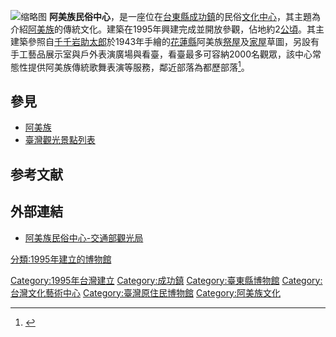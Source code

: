 {{refimprove|time=2015-03-12T01:14:23+00:00}}
{{Coord|23|01|08.2|N|121|19|27.9|E|display=title}}
{{Infobox building
|name                = 阿美族民俗中心
|native_name         = 
|image               = 2010 07 14710 5388 Amis Folk Center Roofs in Chenggong Township Straw roofs Cobblestones Taiwan.JPG
|opening             = 1995年11月
|location            = {{TWN}}[[台東縣|台東縣]][[成功鎮|成功鎮]]
|iso_region          = 
|coordinates_display = 
|building_type       = [[文化中心|文化中心]]
|start_date          = 
|completion_date     = 
|cost                = 
|roof                = 
|top_floor           = 
|architectural       = 
|observatory         = 
|floor_count         = 
|floor_area          = 
|elevator_count      = 
|architect           = 
|structural_engineer = 
|main_contractor     = 
|management          = 
|owner               = 
|website             = 
|references          = 
}}
[[File:Taibalan.jpg|缩略图]]
'''阿美族民俗中心'''，是一座位在[[台東縣|台東縣]][[成功鎮|成功鎮]]的民俗[[文化中心|文化中心]]，其主題為介紹[[阿美族|阿美族]]的傳統文化。建築在1995年興建完成並開放參觀，佔地約2[[公頃|公頃]]。其主建築參照自[[千千岩助太郎|千千岩助太郎]]於1943年手繪的[[花蓮縣|花蓮縣]]阿美族[[祭屋|祭屋]]及[[家屋|家屋]]草圖，另設有手工藝品展示室與戶外表演廣場與看臺，看臺最多可容納2000名觀眾，該中心常態性提供阿美族傳統歌舞表演等服務，鄰近部落為都歷部落<ref>{{cite web|title=阿美族民俗中心|url=http://www.eastcoast-nsa.gov.tw/zh-tw/Attractions/Detail/42|publisher=[[東部海岸國家風景區|東部海岸國家風景區]]|accessdate=2015-03-11}}</ref>。

== 參見 ==
*[[阿美族|阿美族]]
*[[臺灣觀光景點列表|臺灣觀光景點列表]]
==参考文献==
{{reflist}}

== 外部連結 ==
{{commons category|Amis Folk Center}}
*[http://taiwan.net.tw/m1.aspx?sNo=0001123&id=C100_186 阿美族民俗中心-交通部觀光局]

[[Category:1995年台灣建立|Category:1995年台灣建立]]
[[Category:成功鎮|Category:成功鎮]]
[[Category:臺東縣博物館|Category:臺東縣博物館]]
[[Category:台灣文化藝術中心|Category:台灣文化藝術中心]]
[[Category:臺灣原住民博物館|Category:臺灣原住民博物館]]
[[Category:阿美族文化|Category:阿美族文化]]
[[分類:1995年建立的博物館|分類:1995年建立的博物館]]

{{台灣建築小作品}}